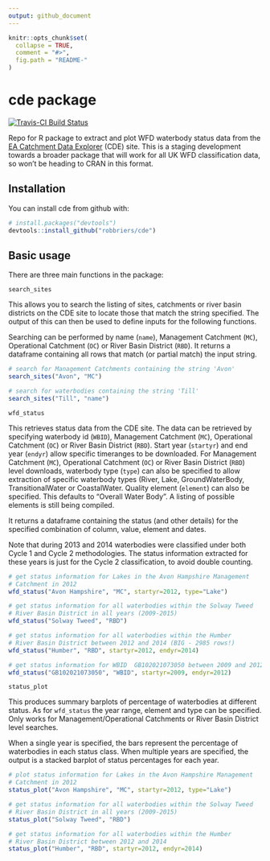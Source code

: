 ```yaml
---
output: github_document
---
```


<!-- README.md is generated from README.Rmd. Please edit that file -->

```r
knitr::opts_chunk$set(
  collapse = TRUE,
  comment = "#>",
  fig.path = "README-"
)
```

# cde package
[![Travis-CI Build Status](https://travis-ci.org/robbriers/cde.svg?branch=master)](https://travis-ci.org/robbriers/cde)

Repo for R package to extract and plot WFD waterbody status data from the [EA Catchment Data Explorer](http://environment.data.gov.uk/catchment-planning/) (CDE) site. This is a staging development towards a broader package that will work for all UK WFD classification data, so won't be heading to CRAN in this format.

## Installation

You can install cde from github with:

```r
# install.packages("devtools")
devtools::install_github("robbriers/cde")
```

## Basic usage

There are three main functions in the package:

`search_sites`

This allows you to search the listing of sites, catchments or river basin districts on the CDE site to locate those that match the string specified. The output of this can then be used to define inputs for the following functions.

Searching can be performed by name (`name`), Management Catchment (`MC`), Operational Catchment (`OC`) or River Basin District (`RBD`). It returns a dataframe containing all rows that match (or partial match) the input string.

```r
# search for Management Catchments containing the string 'Avon'
search_sites("Avon", "MC")

# search for waterbodies containing the string 'Till'
search_sites("Till", "name")

```


`wfd_status`

This retrieves status data from the CDE site. The data can be retrieved by specifying waterbody id (`WBID`), Management Catchment (`MC`), Operational Catchment (`OC`) or River Basin District (`RBD`). Start year (`startyr`) and end year (`endyr`) allow specific timeranges to be downloaded. For Management Catchment (`MC`), Operational Catchment (`OC`) or River Basin District (`RBD`) level downloads, waterbody type (`type`) can also be specified to allow extraction of specific waterbody types (River, Lake, GroundWaterBody, TransitionalWater or CoastalWater. Quality element (`element`) can also be specified. This defaults to "Overall Water Body". A listing of possible elements is still being compiled.

It returns a dataframe containing the status (and other details) for the specified combination of column, value, element and dates.

Note that during 2013 and 2014 waterbodies were classified under both Cycle 1 and Cycle 2 methodologies. The status information extracted for these years is just for the Cycle 2 classification, to avoid double counting.

```r
# get status information for Lakes in the Avon Hampshire Management 
# Catchment in 2012
wfd_status("Avon Hampshire", "MC", startyr=2012, type="Lake")

# get status information for all waterbodies within the Solway Tweed
# River Basin District in all years (2009-2015)
wfd_status("Solway Tweed", "RBD")

# get status information for all waterbodies within the Humber
# River Basin District between 2012 and 2014 (BIG - 2985 rows!)
wfd_status("Humber", "RBD", startyr=2012, endyr=2014)

# get status information for WBID  GB102021073050 between 2009 and 2012
wfd_status("GB102021073050", "WBID", startyr=2009, endyr=2012)
```

`status_plot`

This produces summary barplots of percentage of waterbodies at different status. As for `wfd_status` the year range, element and type can be specified. Only works for Management/Operational Catchments or River Basin District level searches.

When a single year is specified, the bars represent the percentage of waterbodies in each status class. When multiple years are specified, the output is a stacked barplot of status percentages for each year.

```r
# plot status information for Lakes in the Avon Hampshire Management 
# Catchment in 2012
status_plot("Avon Hampshire", "MC", startyr=2012, type="Lake")

# get status information for all waterbodies within the Solway Tweed
# River Basin District in all years (2009-2015)
status_plot("Solway Tweed", "RBD")

# get status information for all waterbodies within the Humber
# River Basin District between 2012 and 2014
status_plot("Humber", "RBD", startyr=2012, endyr=2014)
```